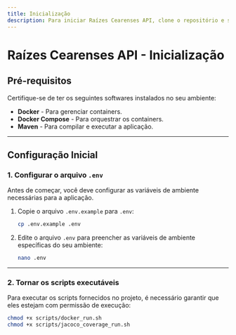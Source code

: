 ```yaml
---
title: Inicialização
description: Para iniciar Raízes Cearenses API, clone o repositório e siga as instruções abaixo.
---
```


# Raízes Cearenses API - Inicialização

## Pré-requisitos

Certifique-se de ter os seguintes softwares instalados no seu ambiente:

- **Docker** - Para gerenciar containers.
- **Docker Compose** - Para orquestrar os containers.
- **Maven** - Para compilar e executar a aplicação.

---

## Configuração Inicial

### 1. Configurar o arquivo `.env`

Antes de começar, você deve configurar as variáveis de ambiente necessárias para a aplicação.

1. Copie o arquivo `.env.example` para `.env`:
    ```bash
    cp .env.example .env
    ```

2. Edite o arquivo `.env` para preencher as variáveis de ambiente específicas do seu ambiente:
    ```bash
    nano .env
    ```

---

### 2. Tornar os scripts executáveis

Para executar os scripts fornecidos no projeto, é necessário garantir que eles estejam com permissão de execução:

```bash
chmod +x scripts/docker_run.sh
chmod +x scripts/jacoco_coverage_run.sh
